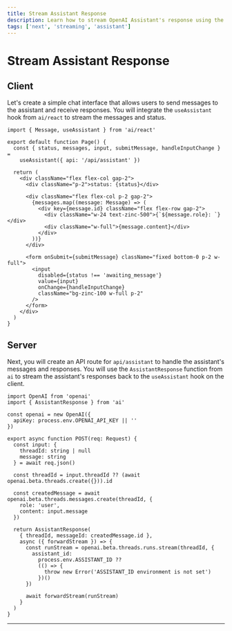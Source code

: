 ```yaml
---
title: Stream Assistant Response
description: Learn how to stream OpenAI Assistant's response using the AI SDK and Next.js
tags: ['next', 'streaming', 'assistant']
---
```


# Stream Assistant Response

## Client

Let's create a simple chat interface that allows users to send messages to the assistant and receive responses. You will integrate the `useAssistant` hook from `ai/react` to stream the messages and status.

```tsx filename='pages/index.tsx'
import { Message, useAssistant } from 'ai/react'

export default function Page() {
  const { status, messages, input, submitMessage, handleInputChange } =
    useAssistant({ api: '/api/assistant' })

  return (
    <div className="flex flex-col gap-2">
      <div className="p-2">status: {status}</div>

      <div className="flex flex-col p-2 gap-2">
        {messages.map((message: Message) => (
          <div key={message.id} className="flex flex-row gap-2">
            <div className="w-24 text-zinc-500">{`${message.role}: `}</div>
            <div className="w-full">{message.content}</div>
          </div>
        ))}
      </div>

      <form onSubmit={submitMessage} className="fixed bottom-0 p-2 w-full">
        <input
          disabled={status !== 'awaiting_message'}
          value={input}
          onChange={handleInputChange}
          className="bg-zinc-100 w-full p-2"
        />
      </form>
    </div>
  )
}
```

## Server

Next, you will create an API route for `api/assistant` to handle the assistant's messages and responses. You will use the `AssistantResponse` function from `ai` to stream the assistant's responses back to the `useAssistant` hook on the client.

```tsx filename='app/api/assistant/route.ts'
import OpenAI from 'openai'
import { AssistantResponse } from 'ai'

const openai = new OpenAI({
  apiKey: process.env.OPENAI_API_KEY || ''
})

export async function POST(req: Request) {
  const input: {
    threadId: string | null
    message: string
  } = await req.json()

  const threadId = input.threadId ?? (await openai.beta.threads.create({})).id

  const createdMessage = await openai.beta.threads.messages.create(threadId, {
    role: 'user',
    content: input.message
  })

  return AssistantResponse(
    { threadId, messageId: createdMessage.id },
    async ({ forwardStream }) => {
      const runStream = openai.beta.threads.runs.stream(threadId, {
        assistant_id:
          process.env.ASSISTANT_ID ??
          (() => {
            throw new Error('ASSISTANT_ID environment is not set')
          })()
      })

      await forwardStream(runStream)
    }
  )
}
```

---

<GithubLink link="https://github.com/vercel/ai/blob/main/examples/next-openai-pages/pages/assistants/stream-assistant-response/index.tsx" />
